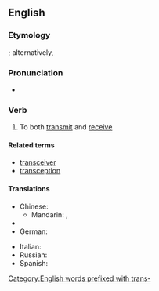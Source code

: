 ==English==
===Etymology===
{{blend|transmit|receive}}; alternatively, {{back-form|transceiver|nocap=1}}

===Pronunciation===
* {{IPA|/trænˈsiv/|lang=en}}

===Verb===
{{en-verb|transceiv|ing}}

# {{context|of a communications device}} To both [[transmit]] and [[receive]]

====Related terms====
* [[transceiver]]
* [[transception]] {{qualifier|rare}}

====Translations====
{{trans-top|transmit and receive}}
* Chinese:
** Mandarin: {{t|cmn|收發|sc=Hani}}, {{t|cmn|收发|tr=shōufā|sc=Hani}}
* {{trreq|fr}}
* German: {{t-|de|übermitteln}}
{{trans-mid}}
* Italian: {{t-|it|ricetrasmettere}}
* Russian: {{t-|ru|передавать и получать|tr=peredavát’ i polučát’}}
* Spanish: {{t-|es|transceptar}}
{{trans-bottom}}

[[Category:English words prefixed with trans-]]